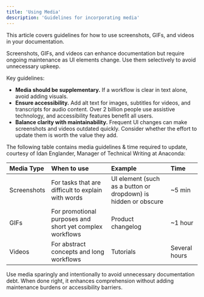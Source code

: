 ```yaml
---
title: 'Using Media'
description: 'Guidelines for incorporating media'
---
```


<Tip>
  This article covers guidelines for how to use screenshots, GIFs, and videos in your documentation.
</Tip>

Screenshots, GIFs, and videos can enhance documentation but require ongoing maintenance as UI elements change. Use them selectively to avoid unnecessary upkeep.

Key guidelines:

- **Media should be supplementary.** If a workflow is clear in text alone, avoid adding visuals.
- **Ensure accessibility.** Add alt text for images, subtitles for videos, and transcripts for audio content. Over 2 billion people use assistive technology, and accessibility features benefit all users.
- **Balance clarity with maintainability.** Frequent UI changes can make screenshots and videos outdated quickly. Consider whether the effort to update them is worth the value they add.

The following table contains media guidelines & time required to update, courtesy of Idan Englander, Manager of Technical Writing at Anaconda:

| Media Type  | When to use                                          | Example                                        | Time |
|:------------|:-----------------------------------------------------|:-----------------------------------------------|:------------------------|
| Screenshots | For tasks that are difficult to explain with words  | UI element (such as a button or dropdown) is hidden or obscure | ~5 min  |
| GIFs        | For promotional purposes and short yet complex workflows | Product changelog  | ~1 hour  |
| Videos      | For abstract concepts and long workflows            | Tutorials                                      | Several hours  |


Use media sparingly and intentionally to avoid unnecessary documentation debt. When done right, it enhances comprehension without adding maintenance burdens or accessibility barriers.